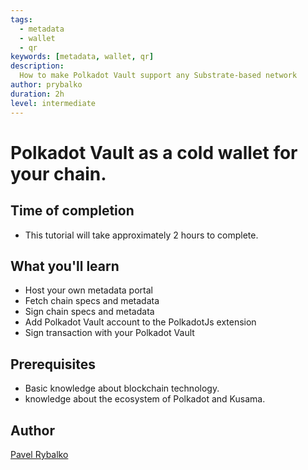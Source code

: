 ```yaml
---
tags:
  - metadata
  - wallet
  - qr
keywords: [metadata, wallet, qr]
description:
  How to make Polkadot Vault support any Substrate-based network
author: prybalko
duration: 2h
level: intermediate
---
```


# Polkadot Vault as a cold wallet for your chain.

## Time of completion

- This tutorial will take approximately 2 hours to complete.

## What you'll learn

- Host your own metadata portal
- Fetch chain specs and metadata
- Sign chain specs and metadata
- Add Polkadot Vault account to the PolkadotJs extension
- Sign transaction with your Polkadot Vault

## Prerequisites

- Basic knowledge about blockchain technology.
- knowledge about the ecosystem of Polkadot and Kusama.

## Author

[Pavel Rybalko](https://github.com/prybalko)
